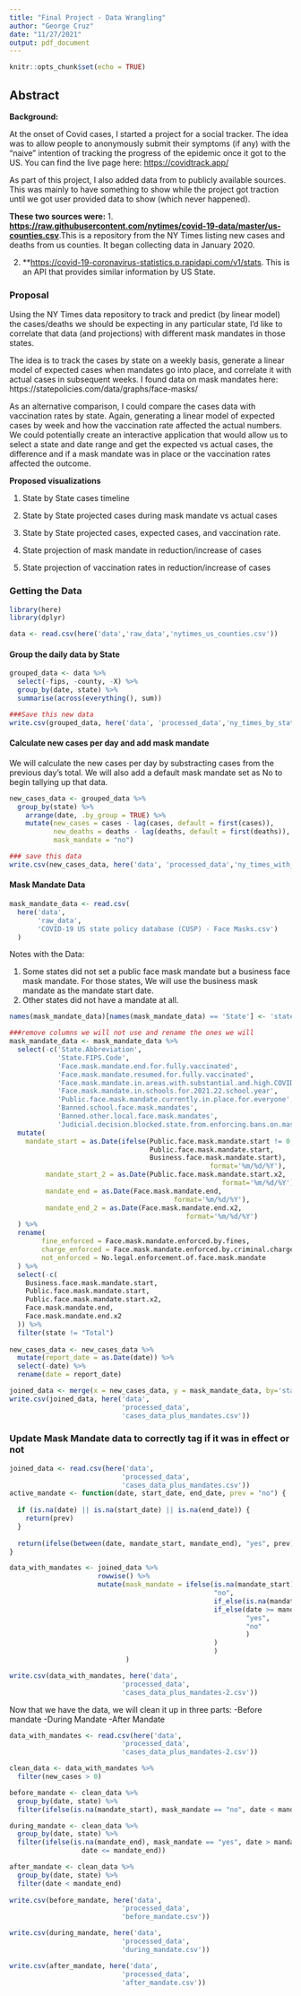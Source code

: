 ```yaml
---
title: "Final Project - Data Wrangling"
author: "George Cruz"
date: "11/27/2021"
output: pdf_document
---
```


```r
knitr::opts_chunk$set(echo = TRUE)
```

## Abstract

**Background:**

At the onset of Covid cases, I started a project for a social tracker.  The idea was to allow people to anonymously submit their symptoms (if any) with the "naive" intention of tracking the progress of the epidemic once it got to the US.   You can find the live page here: [https://covidtrack.app/](Covid Social Tracking App)

As part of this project, I also added data from to publicly available sources.  This was mainly to have something to show while the project got traction until we got user provided data to show (which never happened). 

**These two sources were:** 
1. **[https://raw.githubusercontent.com/nytimes/covid-19-data/master/us-counties.csv](The New York Times)**.This is a repository from the NY Times listing new cases and deaths from us counties.  It began collecting data in January 2020. 

2. **[https://covid-19-coronavirus-statistics.p.rapidapi.com/v1/stats](Rapid API).  This is an API that provides similar information by US State. 

### Proposal

Using the NY Times data repository to track and predict (by linear model) the cases/deaths we should be expecting in any particular state, I'd like to correlate that data (and projections) with different mask mandates in those states.  

The idea is to track the cases by state on a weekly basis, generate a linear model of expected cases when mandates go into place, and correlate it with actual cases in subsequent weeks. I found data on mask mandates here: https://statepolicies.com/data/graphs/face-masks/

As an alternative comparison, I could compare the cases data with vaccination rates by state.  Again, generating a linear model of expected cases by week and how the vaccination rate affected the actual numbers.  We could potentially create an interactive application that would allow us to select a state and date range and get the expected vs actual cases, the difference and if a mask mandate was in place or the vaccination rates affected the outcome. 

**Proposed visualizations**

1. State by State cases timeline

2. State by State projected cases during mask mandate vs actual cases 

3. State by State projected cases, expected cases, and vaccination rate. 

4. State projection of mask mandate in reduction/increase of cases 

5. State projection of vaccination rates in reduction/increase of cases

### Getting the Data
```r
library(here)
library(dplyr)
```

```r
data <- read.csv(here('data','raw_data','nytimes_us_counties.csv'))
```

#### Group the daily data by State

```r
grouped_data <- data %>% 
  select(-fips, -county, -X) %>%
  group_by(date, state) %>% 
  summarise(across(everything(), sum))

###Save this new data 
write.csv(grouped_data, here('data', 'processed_data','ny_times_by_state.csv'))
```
#### Calculate new cases per day and add mask mandate 
We will calculate the new cases per day by substracting cases from the previous day's total.  We will also add a default mask mandate set as No to begin tallying up that data. 

```r
new_cases_data <- grouped_data %>% 
  group_by(state) %>%
    arrange(date, .by_group = TRUE) %>%
    mutate(new_cases = cases - lag(cases, default = first(cases)),
           new_deaths = deaths - lag(deaths, default = first(deaths)),
           mask_mandate = "no")

### save this data
write.csv(new_cases_data, here('data', 'processed_data','ny_times_with_new_cases.csv'))
```

#### Mask Mandate Data
```r
mask_mandate_data <- read.csv(
  here('data',
       'raw_data',
       'COVID-19 US state policy database (CUSP) - Face Masks.csv')
  )
```

Notes with the Data: 

1. Some states did not set a public face mask mandate but a business face mask mandate.
For those states, We will use the business mask mandate as the mandate start date.
2. Other states did not have a mandate at all. 

```r
names(mask_mandate_data)[names(mask_mandate_data) == 'State'] <- 'state'

###remove columns we will not use and rename the ones we will
mask_mandate_data <- mask_mandate_data %>%
  select(-c('State.Abbreviation',
            'State.FIPS.Code',
            'Face.mask.mandate.end.for.fully.vaccinated',
            'Face.mask.mandate.resumed.for.fully.vaccinated',
            'Face.mask.mandate.in.areas.with.substantial.and.high.COVID.19.transmission.rates',
            'Face.mask.mandate.in.schools.for.2021.22.school.year',
            'Public.face.mask.mandate.currently.in.place.for.everyone',
            'Banned.school.face.mask.mandates',
            'Banned.other.local.face.mask.mandates',
            'Judicial.decision.blocked.state.from.enforcing.bans.on.mask.mandates.in.schools','Notes')) %>%
  mutate(
    mandate_start = as.Date(ifelse(Public.face.mask.mandate.start != 0,
                                   Public.face.mask.mandate.start,
                                   Business.face.mask.mandate.start),
                                                  format='%m/%d/%Y'),
         mandate_start_2 = as.Date(Public.face.mask.mandate.start.x2,
                                                     format='%m/%d/%Y'),
         mandate_end = as.Date(Face.mask.mandate.end,
                                         format='%m/%d/%Y'),
         mandate_end_2 = as.Date(Face.mask.mandate.end.x2,
                                            format='%m/%d/%Y')
  ) %>%
  rename(
        fine_enforced = Face.mask.mandate.enforced.by.fines,
        charge_enforced = Face.mask.mandate.enforced.by.criminal.charge.citation,
        not_enforced = No.legal.enforcement.of.face.mask.mandate
  ) %>%
  select(-c(
    Business.face.mask.mandate.start,
    Public.face.mask.mandate.start,
    Public.face.mask.mandate.start.x2,
    Face.mask.mandate.end,
    Face.mask.mandate.end.x2
  )) %>% 
  filter(state != "Total")
  
new_cases_data <- new_cases_data %>%
  mutate(report_date = as.Date(date)) %>%
  select(-date) %>%
  rename(date = report_date)

joined_data <- merge(x = new_cases_data, y = mask_mandate_data, by='state', all=TRUE) %>% select(-X)
write.csv(joined_data, here('data', 
                            'processed_data',
                            'cases_data_plus_mandates.csv'))
```


### Update Mask Mandate data to correctly tag if it was in effect or not
```r

joined_data <- read.csv(here('data', 
                            'processed_data',
                            'cases_data_plus_mandates.csv'))
active_mandate <- function(date, start_date, end_date, prev = "no") { 
  
  if (is.na(date) || is.na(start_date) || is.na(end_date)) {
    return(prev)
  }  
  
  return(ifelse(between(date, mandate_start, mandate_end), "yes", prev))
}
```

```r

data_with_mandates <- joined_data %>%
                      rowwise() %>%
                      mutate(mask_mandate = ifelse(is.na(mandate_start), 
                                                   "no", 
                                                   if_else(is.na(mandate_end), "no",
                                                   if_else(date >= mandate_start && date <= mandate_end, 
                                                           "yes",
                                                           "no"
                                                           )
                                                   )
                                                   )
                             )

write.csv(data_with_mandates, here('data', 
                            'processed_data',
                            'cases_data_plus_mandates-2.csv'))
```
Now that we have the data, we will clean it up in three parts: 
-Before mandate
-During Mandate
-After Mandate

```r
data_with_mandates <- read.csv(here('data', 
                            'processed_data',
                            'cases_data_plus_mandates-2.csv'))

clean_data <- data_with_mandates %>% 
  filter(new_cases > 0)

before_mandate <- clean_data %>%
  group_by(date, state) %>% 
  filter(ifelse(is.na(mandate_start), mask_mandate == "no", date < mandate_start))

during_mandate <- clean_data %>% 
  group_by(date, state) %>% 
  filter(ifelse(is.na(mandate_end), mask_mandate == "yes", date > mandate_start && 
                  date <= mandate_end))

after_mandate <- clean_data %>%
  group_by(date, state) %>% 
  filter(date < mandate_end) 
  
write.csv(before_mandate, here('data', 
                            'processed_data',
                            'before_mandate.csv'))

write.csv(during_mandate, here('data', 
                            'processed_data',
                            'during_mandate.csv'))

write.csv(after_mandate, here('data', 
                            'processed_data',
                            'after_mandate.csv'))

```